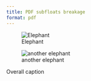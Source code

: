 ```yaml
---
title: PDF subfloats breakage
format: pdf
---
```


::: {#fig-sub-elephant layout-ncol=1}

![Elephant](img/thinker.jpg){#fig-sub-elephant-sub1}

![another elephant](img/thinker.jpg){#fig-sub-elephant-sub2}

Overall caption
:::